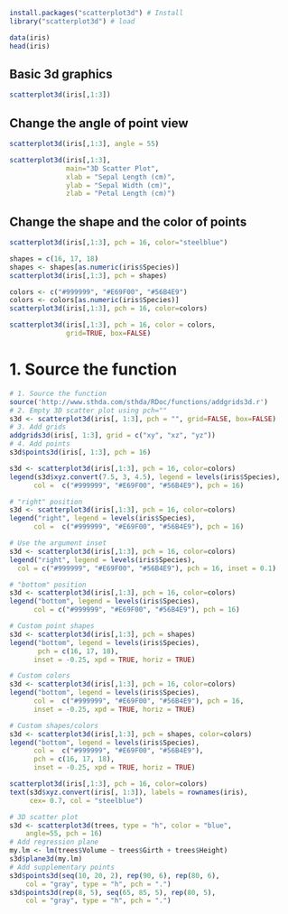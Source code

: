 ```r
install.packages("scatterplot3d") # Install
library("scatterplot3d") # load
```


```r
data(iris)
head(iris)
```

## Basic 3d graphics

```r
scatterplot3d(iris[,1:3])
```

## Change the angle of point view

```r
scatterplot3d(iris[,1:3], angle = 55)
```


```r
scatterplot3d(iris[,1:3],
              main="3D Scatter Plot",
              xlab = "Sepal Length (cm)",
              ylab = "Sepal Width (cm)",
              zlab = "Petal Length (cm)")
```

## Change the shape and the color of points
```r
scatterplot3d(iris[,1:3], pch = 16, color="steelblue")
```

```r
shapes = c(16, 17, 18) 
shapes <- shapes[as.numeric(iris$Species)]
scatterplot3d(iris[,1:3], pch = shapes)
```

```r
colors <- c("#999999", "#E69F00", "#56B4E9")
colors <- colors[as.numeric(iris$Species)]
scatterplot3d(iris[,1:3], pch = 16, color=colors)
```

```r
scatterplot3d(iris[,1:3], pch = 16, color = colors,
              grid=TRUE, box=FALSE)
```

# 1. Source the function


```r
# 1. Source the function
source('http://www.sthda.com/sthda/RDoc/functions/addgrids3d.r')
# 2. Empty 3D scatter plot using pch=""
s3d <- scatterplot3d(iris[, 1:3], pch = "", grid=FALSE, box=FALSE)
# 3. Add grids
addgrids3d(iris[, 1:3], grid = c("xy", "xz", "yz"))
# 4. Add points
s3d$points3d(iris[, 1:3], pch = 16)
```

```r
s3d <- scatterplot3d(iris[,1:3], pch = 16, color=colors)
legend(s3d$xyz.convert(7.5, 3, 4.5), legend = levels(iris$Species),
      col =  c("#999999", "#E69F00", "#56B4E9"), pch = 16)
```

```r
# "right" position
s3d <- scatterplot3d(iris[,1:3], pch = 16, color=colors)
legend("right", legend = levels(iris$Species),
      col =  c("#999999", "#E69F00", "#56B4E9"), pch = 16)
```


```r
# Use the argument inset
s3d <- scatterplot3d(iris[,1:3], pch = 16, color=colors)
legend("right", legend = levels(iris$Species),
  col = c("#999999", "#E69F00", "#56B4E9"), pch = 16, inset = 0.1)
```

```r
# "bottom" position
s3d <- scatterplot3d(iris[,1:3], pch = 16, color=colors)
legend("bottom", legend = levels(iris$Species),
      col = c("#999999", "#E69F00", "#56B4E9"), pch = 16)
```

```r
# Custom point shapes
s3d <- scatterplot3d(iris[,1:3], pch = shapes)
legend("bottom", legend = levels(iris$Species),
       pch = c(16, 17, 18), 
      inset = -0.25, xpd = TRUE, horiz = TRUE)
```

```r
# Custom colors
s3d <- scatterplot3d(iris[,1:3], pch = 16, color=colors)
legend("bottom", legend = levels(iris$Species),
      col =  c("#999999", "#E69F00", "#56B4E9"), pch = 16, 
      inset = -0.25, xpd = TRUE, horiz = TRUE)
```

```r
# Custom shapes/colors
s3d <- scatterplot3d(iris[,1:3], pch = shapes, color=colors)
legend("bottom", legend = levels(iris$Species),
      col =  c("#999999", "#E69F00", "#56B4E9"), 
      pch = c(16, 17, 18), 
      inset = -0.25, xpd = TRUE, horiz = TRUE)
```

```r
scatterplot3d(iris[,1:3], pch = 16, color=colors)
text(s3d$xyz.convert(iris[, 1:3]), labels = rownames(iris),
     cex= 0.7, col = "steelblue")
```

```r
# 3D scatter plot
s3d <- scatterplot3d(trees, type = "h", color = "blue",
    angle=55, pch = 16)
# Add regression plane
my.lm <- lm(trees$Volume ~ trees$Girth + trees$Height)
s3d$plane3d(my.lm)
# Add supplementary points
s3d$points3d(seq(10, 20, 2), rep(90, 6), rep(80, 6),
    col = "gray", type = "h", pch = ".")
s3d$points3d(rep(8, 5), seq(65, 85, 5), rep(80, 5),
    col = "gray", type = "h", pch = ".")
```

